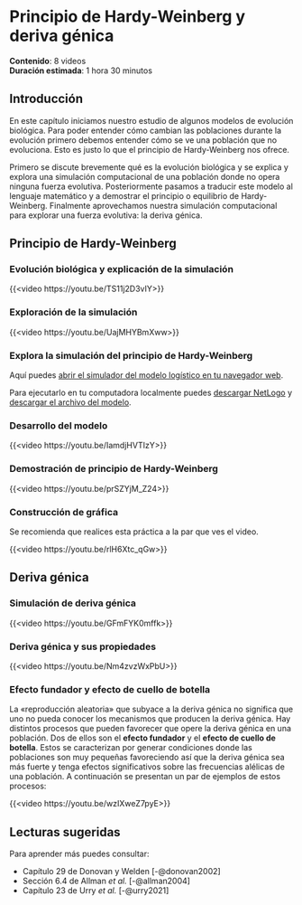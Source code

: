 # Principio de Hardy-Weinberg y deriva génica

::: {.callout-note appearance="minimal"} 
**Contenido**: 8 videos  
**Duración estimada**: 1 hora 30 minutos
:::

## Introducción

En este capítulo iniciamos nuestro estudio de algunos modelos de evolución biológica. Para poder entender cómo cambian las poblaciones durante la evolución primero debemos entender cómo se ve una población que no evoluciona. Esto es justo lo que el principio de Hardy-Weinberg nos ofrece.

Primero se discute brevemente qué es la evolución biológica y se explica y explora una simulación computacional de una población donde no opera ninguna fuerza evolutiva. Posteriormente pasamos a traducir este modelo al lenguaje matemático y a demostrar el principio o equilibrio de Hardy-Weinberg. Finalmente aprovechamos nuestra simulación computacional para explorar una fuerza evolutiva: la deriva génica. 

## Principio de Hardy-Weinberg

### Evolución biológica y explicación de la simulación

{{<video https://youtu.be/TS11j2D3vIY>}}

### Exploración de la simulación 

{{<video https://youtu.be/UajMHYBmXww>}}

::: {.callout-note}
### Explora la simulación del principio de Hardy-Weinberg

Aquí puedes [abrir el simulador del modelo logístico en tu navegador web ](../sims/principio_HW/principio_HW.html).

Para ejecutarlo en tu computadora localmente puedes [descargar NetLogo](https://ccl.northwestern.edu/netlogo/6.4.0/) y 
<a href="https://curso-modelos-biomatematicos-i.github.io/mbi/sims/principio_HW/principio_HW.nlogo" download>descargar el archivo del modelo</a>.
:::

### Desarrollo del modelo

{{<video https://youtu.be/IamdjHVTIzY>}}

### Demostración de principio de Hardy-Weinberg

{{<video https://youtu.be/prSZYjM_Z24>}}

### Construcción de gráfica

::: {.callout-tip}
Se recomienda que realices esta práctica a la par que ves el video. 
:::

{{<video https://youtu.be/rlH6Xtc_qGw>}}

## Deriva génica

### Simulación de deriva génica

{{<video https://youtu.be/GFmFYK0mffk>}}

### Deriva génica y sus propiedades

{{<video https://youtu.be/Nm4zvzWxPbU>}}

### Efecto fundador y efecto de cuello de botella

La «reproducción aleatoria» que subyace a la deriva génica no significa que uno no pueda conocer los mecanismos que producen la deriva génica. Hay distintos procesos que pueden favorecer que opere la deriva génica en una población.  Dos de ellos son el **efecto fundador** y el **efecto de cuello de botella**. Estos se caracterizan por generar condiciones donde las poblaciones son muy pequeñas favoreciendo así que la deriva génica sea más fuerte y tenga efectos significativos sobre las frecuencias alélicas de una población. A continuación se presentan un par de ejemplos de estos procesos:

{{<video https://youtu.be/wzIXweZ7pyE>}}

## Lecturas sugeridas

Para aprender más puedes consultar:

- Capítulo 29 de Donovan y Welden [-@donovan2002]
- Sección 6.4 de Allman *et al.* [-@allman2004]
- Capítulo 23 de Urry *et al.* [-@urry2021]